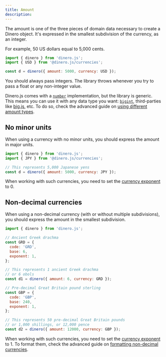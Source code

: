 ```yaml
---
title: Amount
description:
---
```


The amount is one of the three pieces of domain data necessary to create a Dinero object. It's expressed in the smallest subdivision of the currency, as an integer.

For example, 50 US dollars equal to 5,000 cents.

```js
import { dinero } from 'dinero.js';
import { USD } from '@dinero.js/currencies';

const d = dinero({ amount: 5000, currency: USD });
```

You should always pass integers. The library throws whenever you try to pass a float or any non-integer value.

Dinero.js comes with a [`number`](https://developer.mozilla.org/en-US/docs/Web/JavaScript/Reference/Global_Objects/Number) implementation, but the library is generic. This means you can use it with any data type you want: [`bigint`](https://developer.mozilla.org/en-US/docs/Web/JavaScript/Reference/Global_Objects/BigInt), third-parties like [big.js](https://github.com/MikeMcl/big.js), etc. To do so, check the advanced guide on [using different amount types](https://www.notion.so/Using-different-amount-types-172523012d1647dfb2f2c70624536853).

## No minor units

When using a currency with no minor units, you should express the amount in major units.

```js
import { dinero } from 'dinero.js';
import { JPY } from '@dinero.js/currencies';

// This represents 5,000 Japanese yens
const d = dinero({ amount: 5000, currency: JPY });
```

When working with such currencies, you need to set the [currency exponent](https://www.notion.so/Currency-f0c9b2bc2ddd45b7b960c11f609fa229) to 0.

## Non-decimal currencies

When using a non-decimal currency (with or without multiple subdivisions), you should express the amount in the smallest subdivision.

```js
import { dinero } from 'dinero.js';

// Ancient Greek drachma
const GRD = {
  code: 'GRD',
  base: 6,
  exponent: 1,
};

// This represents 1 ancient Greek drachma
// or 6 obols
const d1 = dinero({ amount: 6, currency: GRD });

// Pre-decimal Great Britain pound sterling
const GBP = {
  code: 'GBP',
  base: 240,
  exponent: 1,
};

// This represents 50 pre-decimal Great Britain pounds
// or 1,000 shillings, or 12,000 pence
const d2 = dinero({ amount: 12000, currency: GBP });
```

When working with such currencies, you need to set the [currency exponent](https://www.notion.so/Currency-f0c9b2bc2ddd45b7b960c11f609fa229) to 1. To format them, check the advanced guide on [formatting non-decimal currencies](https://www.notion.so/Formatting-non-decimal-currencies-a5e98ca20bac4573aaa02ec4e0eaee2c).
